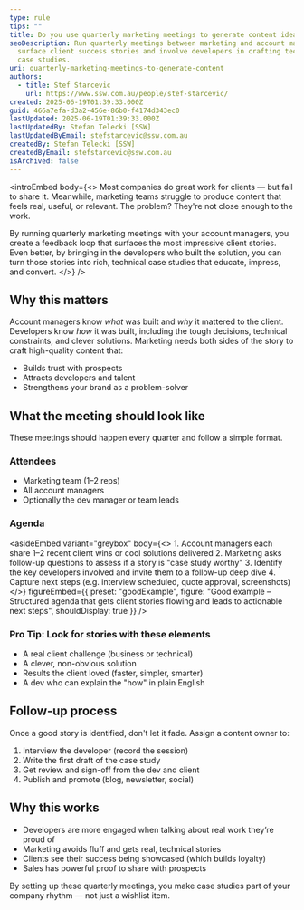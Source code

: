 ```yaml
---
type: rule
tips: ""
title: Do you use quarterly marketing meetings to generate content ideas?
seoDescription: Run quarterly meetings between marketing and account managers to
  surface client success stories and involve developers in crafting technical
  case studies.
uri: quarterly-marketing-meetings-to-generate-content
authors:
  - title: Stef Starcevic
    url: https://www.ssw.com.au/people/stef-starcevic/
created: 2025-06-19T01:39:33.000Z
guid: 466a7efa-d3a2-456e-86b0-f4174d343ec0
lastUpdated: 2025-06-19T01:39:33.000Z
lastUpdatedBy: Stefan Telecki [SSW]
lastUpdatedByEmail: stefstarcevic@ssw.com.au
createdBy: Stefan Telecki [SSW]
createdByEmail: stefstarcevic@ssw.com.au
isArchived: false
---
```


<introEmbed
  body={<>
Most companies do great work for clients — but fail to share it. Meanwhile, marketing teams struggle to produce content that feels real, useful, or relevant. The problem? They're not close enough to the work.

By running quarterly marketing meetings with your account managers, you create a feedback loop that surfaces the most impressive client stories. Even better, by bringing in the developers who built the solution, you can turn those stories into rich, technical case studies that educate, impress, and convert.
  </>}
/>
## Why this matters

Account managers know *what* was built and *why* it mattered to the client. Developers know *how* it was built, including the tough decisions, technical constraints, and clever solutions. Marketing needs both sides of the story to craft high-quality content that:

- Builds trust with prospects
- Attracts developers and talent
- Strengthens your brand as a problem-solver

## What the meeting should look like

These meetings should happen every quarter and follow a simple format.

### Attendees

- Marketing team (1–2 reps)
- All account managers
- Optionally the dev manager or team leads

### Agenda

<asideEmbed
  variant="greybox"
  body={<>
    1. Account managers each share 1–2 recent client wins or cool solutions delivered
2. Marketing asks follow-up questions to assess if a story is "case study worthy"
3. Identify the key developers involved and invite them to a follow-up deep dive
4. Capture next steps (e.g. interview scheduled, quote approval, screenshots)
  </>}
  figureEmbed={{
    preset: "goodExample",
    figure: "Good example – Structured agenda that gets client stories flowing and leads to actionable next steps",
    shouldDisplay: true
  }}
/>

### Pro Tip: Look for stories with these elements

- A real client challenge (business or technical)
- A clever, non-obvious solution
- Results the client loved (faster, simpler, smarter)
- A dev who can explain the "how" in plain English

## Follow-up process

Once a good story is identified, don't let it fade. Assign a content owner to:

1. Interview the developer (record the session)
2. Write the first draft of the case study
3. Get review and sign-off from the dev and client
4. Publish and promote (blog, newsletter, social)

## Why this works

- Developers are more engaged when talking about real work they’re proud of
- Marketing avoids fluff and gets real, technical stories
- Clients see their success being showcased (which builds loyalty)
- Sales has powerful proof to share with prospects

By setting up these quarterly meetings, you make case studies part of your company rhythm — not just a wishlist item.
